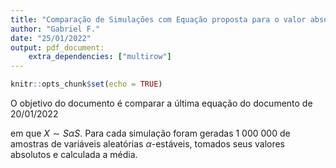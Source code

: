 ```yaml
---
title: "Comparação de Simulações com Equação proposta para o valor absoluto de uma Variável estável."
author: "Gabriel F."
date: "25/01/2022"
output: pdf_document:
    extra_dependencies: ["multirow"]
---
```


```r
knitr::opts_chunk$set(echo = TRUE)
```

O objetivo do documento é comparar a última equação do documento de 20/01/2022

\begin{equation}
    E(|X|) = \frac{2 \sigma^{1/\alpha}}{\pi}\Gamma\left(1 - \frac 1 \alpha\right),
\end{equation}

em que $X \sim S\alpha S$. Para cada simulação foram geradas 1 000 000 de amostras de variáveis aleatórias $\alpha$-estáveis, tomados seus valores absolutos e calculada a média.

\begin{table}[]
\begin{tabular}{|c|c|c|c|}
\hline
$\alpha$             & $\sigma$ & Simulado & Equação  \\ \hline
\multirow{3}{*}{2}   & 1        & 1.1275   & 1.1283   \\ \cline{2-4} 
                     & 5        & 5.6415   & 2.5231   \\ \cline{2-4} 
                     & 10       & 11.2862  & 3.5682   \\ \hline
\multirow{3}{*}{1.7} & 1        & 1.3712   & 1.3708   \\ \cline{2-4} 
                     & 5        & 6.8478   & 3.5331   \\ \cline{2-4} 
                     & 10       & 13.7495  & 5.3117   \\ \hline
\multirow{3}{*}{1.5} & 1        & 1.7127   & 1.7054   \\ \cline{2-4} 
                     & 5        & 8.5193   & 4.9868   \\ \cline{2-4} 
                     & 10       & 16.9853  & 7.9160   \\ \hline
\multirow{3}{*}{1.3} & 1        & 2.4912   & 2.5120   \\ \cline{2-4} 
                     & 5        & 12.0041  & 8.6634   \\ \cline{2-4} 
                     & 10       & 25.3001  & 14.7655  \\ \hline
\multirow{3}{*}{1.1} & 1        & 5.0296   & 6.6882   \\ \cline{2-4} 
                     & 5        & 28.0606  & 28.8894  \\ \cline{2-4} 
                     & 10       & 47.2182  & 54.25044 \\ \hline
\end{tabular}
\end{table}